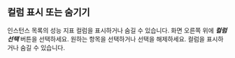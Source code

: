 ## 컬럼 표시 또는 숨기기

인스턴스 목록의 성능 지표 컬럼을 표시하거나 숨길 수 있습니다. 화면 오른쪽 위에 ***컬럼 선택*** 버튼을 선택하세요. 원하는 항목을 선택하거나 선택을 해제하세요. 컬럼을 표시하거나 숨길 수 있습니다.